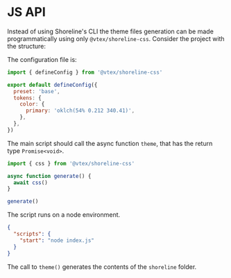 
# JS API

Instead of using Shoreline's CLI the theme files generation can be made programmatically using only `@vtex/shoreline-css`. Consider the project with the structure:

<FileTree>
  <FileTree.Folder name="project" defaultOpen>
    <FileTree.File name="shoreline.config.js" />
    <FileTree.File name="index.js" />
    <FileTree.File name="package.json" />
  </FileTree.Folder>
</FileTree>

The configuration file is:

```js filename="shoreline.config.js"
import { defineConfig } from '@vtex/shoreline-css'

export default defineConfig({
  preset: 'base',
  tokens: {
    color: {
      primary: 'oklch(54% 0.212 340.41)',
    },
  },
})
```

The main script should call the async function `theme`, that has the return type `Promise<void>`.

```js filename="index.js"
import { css } from '@vtex/shoreline-css'

async function generate() {
  await css()
}

generate()
```

The script runs on a node environment.

```json filename="package.json"
{
  "scripts": {
    "start": "node index.js"
  }
}
```

The call to `theme()` generates the contents of the `shoreline` folder.

<FileTree>
  <FileTree.Folder name="project" defaultOpen>
    <FileTree.Folder name="shoreline" defaultOpen>
      <FileTree.File name="styles.css" />
      <FileTree.File name="tokens.ts" />
    </FileTree.Folder>
    <FileTree.File name="shoreline.config.js" />
    <FileTree.File name="index.js" />
    <FileTree.File name="package.json" />
  </FileTree.Folder>
</FileTree>
